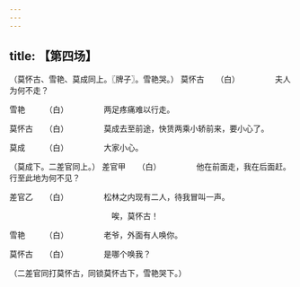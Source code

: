 ```yaml
---
---
---
```

title: 【第四场】
---



（莫怀古、雪艳、莫成同上。〖牌子〗。雪艳哭。）
莫怀古　　（白）　　　　　夫人为何不走？

雪艳　　　（白）　　　　　两足疼痛难以行走。

莫怀古　　（白）　　　　　莫成去至前途，快赁两乘小轿前来，要小心了。

莫成　　　（白）　　　　　大家小心。

（莫成下。二差官同上。）
差官甲　　（白）　　　　　他在前面走，我在后面赶。行至此地为何不见？

差官乙　　（白）　　　　　松林之内现有二人，待我冒叫一声。

　　　　　　　　　　　　　唉，莫怀古！

雪艳　　　（白）　　　　　老爷，外面有人唤你。

莫怀古　　（白）　　　　　是哪个唤我？

（二差官同打莫怀古，同锁莫怀古下，雪艳哭下。）